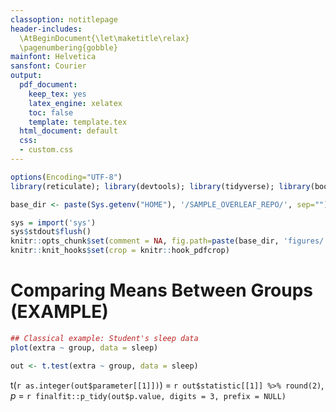 ```yaml
---
classoption: notitlepage
header-includes: 
  \AtBeginDocument{\let\maketitle\relax}
  \pagenumbering{gobble}
mainfont: Helvetica
sansfont: Courier
output:
  pdf_document:
    keep_tex: yes
    latex_engine: xelatex
    toc: false
    template: template.tex
  html_document: default
  css:
  - custom.css
---
```


```r
options(Encoding="UTF-8")
library(reticulate); library(devtools); library(tidyverse); library(bookdown); library(rmarkdown); library(knitr); library(finalfit)

base_dir <- paste(Sys.getenv("HOME"), '/SAMPLE_OVERLEAF_REPO/', sep="")

sys = import('sys')
sys$stdout$flush()
knitr::opts_chunk$set(comment = NA, fig.path=paste(base_dir, 'figures/', sep=''), fig.show='hide', echo = FALSE, warning=FALSE, error=FALSE, strip.white = TRUE)
knitr::knit_hooks$set(crop = knitr::hook_pdfcrop)
```

# Comparing Means Between Groups (EXAMPLE)
```r
## Classical example: Student's sleep data
plot(extra ~ group, data = sleep)

out <- t.test(extra ~ group, data = sleep)
```
t(`r as.integer(out$parameter[[1]])`) = `r out$statistic[[1]] %>% round(2)`, *p* = `r finalfit::p_tidy(out$p.value, digits = 3, prefix = NULL)`